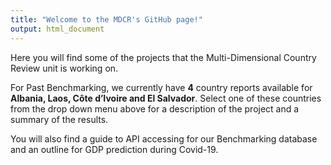 ```yaml
---
title: "Welcome to the MDCR's GitHub page!"
output: html_document
---
```


Here you will find some of the projects that the Multi-Dimensional Country Review unit is working on. 

For Past Benchmarking, we currently have **4** country reports available for **Albania, Laos, Côte d'Ivoire and El Salvador**. Select one of these countries from the drop down menu above for a description of the project and a summary of the results. 

You will also find a guide to API accessing for our Benchmarking database and an outline for GDP prediction during Covid-19. 




